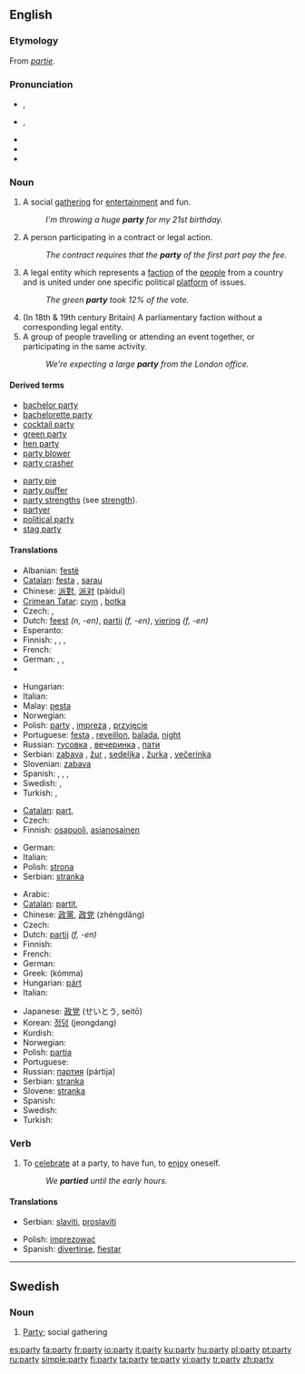{{wikipedia|dab=party (disambiguation)|party}}
==English==

{{rank|spirit|sometimes|account|453|party|sight|electronic|sea}}

===Etymology===
{{wikipedia|party|party (gathering)}}
From {{OF.}} ''[[partie]]''.

===Pronunciation===
* {{a|RP}} {{IPA|/ˈpɑː.ti/}}, {{SAMPA|/"pA:.tI/}}
* {{a|US}} {{IPA|/ˈpɑːɹ.ti/}}, {{SAMPA|/"pAr.tI/}}
* {{audio|en-us-party.ogg|Audio (US)}}
* {{rhymes|ɑː(r)ti}}
* {{hyphenation|par|ty}}

===Noun===
{{en-noun|parti|es}}

# A social [[gathering]] for [[entertainment]] and fun.
#: ''I'm throwing a huge '''party''' for my 21st birthday.''
# {{law}} A person participating in a contract or legal action.
#: ''The contract requires that the '''party''' of the first part pay the fee.''
# A legal entity which represents a [[faction]] of the [[people]] from a country and is united under one specific political [[platform]] of issues.
#: ''The green '''party''' took 12% of the vote.''
# (In 18th & 19th century Britain) A parliamentary faction without a corresponding legal entity.
# A group of people travelling or attending an event together, or participating in the same activity.
#: ''We're expecting a large '''party''' from the London office.''

====Derived terms====
{{rel-top|terms derived from party}}
* [[bachelor party]]
* [[bachelorette party]]
* [[cocktail party]]
* [[green party]]
* [[hen party]]
* [[party blower]]
* [[party crasher]]
{{rel-mid}}
* [[party pie]]
* [[party puffer]]
* [[party strengths]] (see [[strength]]).
* [[partyer]]
* [[political party]]
* [[stag party]]
{{rel-bottom}}

====Translations====
{{trans-top|social gathering}}
* Albanian: [[festë]]
* [[Catalan]]: [[festa]] {{f}}, [[sarau]] {{m}}
* Chinese: [[派對]], [[派对]] (pàiduì)
* [[Crimean Tatar]]: [[cıyın]] , [[botka]]
* Czech: {{t-|cs|večírek|m}}, {{t-|cs|párty|f}}
* Dutch: [[feest]] ''(n, -en)'', [[partij]] ''(f, -en)'', [[viering]] ''(f, -en)''
* Esperanto: {{t-|eo|festo|xs=Esperanto}}
* Finnish: {{t+|fi|juhla}}, {{t-|fi|juhlat|p}}, {{t-|fi|bailut|p}}, {{t-|fi|bileet|p}}
* French: {{t+|fr|fête|f}}
* German: {{t+|de|Party|f}}, {{t+|de|Fest|n}}, {{t+|de|Feier|f}}
* {{trreq|Hebrew}}
{{trans-mid}}
* Hungarian: {{t-|hu|összejövetel}}
* Italian: {{t+|it|festa|f}}
* Malay: [[pesta]]
* Norwegian: {{t-|no|fest|m}}
* Polish: [[party]] {{n}}, [[impreza]] {{f}}, [[przyjęcie]] {{n}}
* Portuguese: [[festa]] {{f}}, [[reveillon]], [[balada]], [[night]]
* Russian: [[тусовка]] {{f}}, [[вечеринка]] {{f}}, [[пати]] {{f}}
* Serbian: [[zabava]] {{f}}, [[žur]] {{m}}, [[sedeljka]] {{f}}, [[žurka]] {{f}}, [[večerinka]] {{f}}
* Slovenian: [[zabava]]
* Spanish: {{t+|es|fiesta|f}}, {{t-|es|reventón|m}}, {{t-|es|pachanga|f}}, {{t-|es|carrete|m}}
* Swedish: {{t+|sv|fest}}, {{t-|sv|party|n}}
* Turkish: {{t+|tr|eğlenceli toplantı}}, {{t-|tr|şölen}}
{{trans-bottom}}

{{trans-top|(''law'')person}}
* [[Catalan]]: [[part]], {{f}}
* Czech: {{t+|cs|strana|f}}
* Finnish: [[osapuoli]], [[asianosainen]]
{{trans-mid}}
* German: {{t+|de|Partei|f}}
* Italian: {{t+|it|parte|f}}
* Polish: [[strona]] {{f}}
* Serbian: [[stranka]]
{{trans-bottom}}

{{trans-top|political group}}
* Arabic: {{Arab|[[حزب]]}} {{IPAchar|(ħezb)}} {{m}}
* [[Catalan]]: [[partit]], {{m}}
* Chinese: [[政黨]], [[政党]] (zhèngdǎng)
* Czech: {{t+|cs|strana|f}}
* Dutch: [[partij]] ''(f, -en)''
* Finnish: {{t+|fi|puolue}}
* French: {{t+|fr|parti|m}}
* German: {{t+|de|Partei|f}}
* Greek: {{t+|el|κόμμα|n|sc=Grek}} (kómma)
* Hungarian: [[párt]]
* Italian: {{t+|it|partito|n}}
{{trans-mid}}
* Japanese: [[政党]] (せいとう, seitō)
* Korean: [[정덩]] (jeongdang)
* Kurdish: {{KUchar|[[پارتی]]}}
* Norwegian: {{t+|no|parti|n}}
* Polish: [[partia]] {{f}}
* Portuguese: {{t+|pt|partido|m}}
* Russian: [[партия]] (pártija) {{f}}
* Serbian: [[stranka]] {{f}}
* Slovene: [[stranka]] {{f}}
* Spanish: {{t-|es|partido|m}}
* Swedish: {{t+|sv|parti|n}}
* Turkish: {{t+|tr|parti}}
{{trans-bottom}}

<!--Uncomment when adding first translation
{{trans-top|a parliamentary faction}}
{{trans-mid}}
{{trans-bottom}}
-->

===Verb===
{{en-verb|parties|partying|partied}}

# {{intransitive}} To [[celebrate]] at a party, to have fun, to [[enjoy]] oneself.
#: ''We '''partied''' until the early hours.''

====Translations====
{{trans-top|to celebrate at a party}}
* Serbian: [[slaviti]], [[proslaviti]]
{{trans-mid}}
* Polish: [[imprezować]]
* Spanish: [[divertirse]], [[fiestar]]
{{trans-bottom}}

----

==Swedish==

===Noun===
{{sv-noun-reg-n}}

# [[#English|Party]]; social gathering

[[es:party]]
[[fa:party]]
[[fr:party]]
[[io:party]]
[[it:party]]
[[ku:party]]
[[hu:party]]
[[pl:party]]
[[pt:party]]
[[ru:party]]
[[simple:party]]
[[fi:party]]
[[ta:party]]
[[te:party]]
[[vi:party]]
[[tr:party]]
[[zh:party]]
